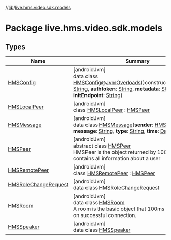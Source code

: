 //[lib](/api-reference/android/v2/home/content)/[live.hms.video.sdk.models](index)

# Package live.hms.video.sdk.models

## Types

| Name                                                     | Summary                                                                                                                                                                                                                                                                                                                                                                                                                                                                                                                                                                           |
| -------------------------------------------------------- | --------------------------------------------------------------------------------------------------------------------------------------------------------------------------------------------------------------------------------------------------------------------------------------------------------------------------------------------------------------------------------------------------------------------------------------------------------------------------------------------------------------------------------------------------------------------------------- |
| [HMSConfig](-h-m-s-config/index)                         | [androidJvm]<br />data class [HMSConfig](-h-m-s-config/index)@[JvmOverloads](https://kotlinlang.org/api/latest/jvm/stdlib/kotlin.jvm/-jvm-overloads/index.html)()constructor(**userName**: [String](https://kotlinlang.org/api/latest/jvm/stdlib/kotlin/-string/index.html), **authtoken**: [String](https://kotlinlang.org/api/latest/jvm/stdlib/kotlin/-string/index.html), **metadata**: [String](https://kotlinlang.org/api/latest/jvm/stdlib/kotlin/-string/index.html), **initEndpoint**: [String](https://kotlinlang.org/api/latest/jvm/stdlib/kotlin/-string/index.html)) |
| [HMSLocalPeer](-h-m-s-local-peer/index)                  | [androidJvm]<br />class [HMSLocalPeer](-h-m-s-local-peer/index) : [HMSPeer](-h-m-s-peer/index)                                                                                                                                                                                                                                                                                                                                                                                                                                                                                    |
| [HMSMessage](-h-m-s-message/index)                       | [androidJvm]<br />data class [HMSMessage](-h-m-s-message/index)(**sender**: [HMSPeer](-h-m-s-peer/index), **message**: [String](https://kotlinlang.org/api/latest/jvm/stdlib/kotlin/-string/index.html), **type**: [String](https://kotlinlang.org/api/latest/jvm/stdlib/kotlin/-string/index.html), **time**: [Date](https://developer.android.com/reference/kotlin/java/util/Date.html))                                                                                                                                                                                        |
| [HMSPeer](-h-m-s-peer/index)                             | [androidJvm]<br />abstract class [HMSPeer](-h-m-s-peer/index)<br />HMSPeer is the object returned by 100ms SDKs that contains all information about a user                                                                                                                                                                                                                                                                                                                                                                                                                        |
| [HMSRemotePeer](-h-m-s-remote-peer/index)                | [androidJvm]<br />class [HMSRemotePeer](-h-m-s-remote-peer/index) : [HMSPeer](-h-m-s-peer/index)                                                                                                                                                                                                                                                                                                                                                                                                                                                                                  |
| [HMSRoleChangeRequest](-h-m-s-role-change-request/index) | [androidJvm]<br />data class [HMSRoleChangeRequest](-h-m-s-role-change-request/index)                                                                                                                                                                                                                                                                                                                                                                                                                                                                                             |
| [HMSRoom](-h-m-s-room/index)                             | [androidJvm]<br />data class [HMSRoom](-h-m-s-room/index)<br />A room is the basic object that 100ms SDKs return on successful connection.                                                                                                                                                                                                                                                                                                                                                                                                                                        |
| [HMSSpeaker](-h-m-s-speaker/index)                       | [androidJvm]<br />data class [HMSSpeaker](-h-m-s-speaker/index)                                                                                                                                                                                                                                                                                                                                                                                                                                                                                                                   |
